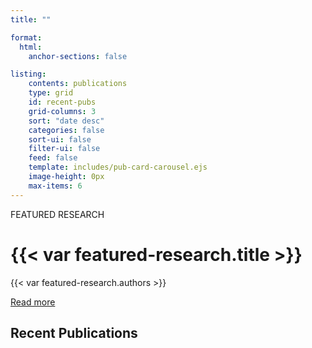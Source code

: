 ```yaml
---
title: ""

format:
  html:
    anchor-sections: false

listing:
    contents: publications
    type: grid
    id: recent-pubs
    grid-columns: 3
    sort: "date desc"
    categories: false
    sort-ui: false
    filter-ui: false
    feed: false
    template: includes/pub-card-carousel.ejs
    image-height: 0px
    max-items: 6
---
```

::: {.featured-research-wrapper}
::: {.featured-research}
::: {.container-fluid}
::: {.featured-content}
::: {.featured-tag}
FEATURED RESEARCH
:::

# {{< var featured-research.title >}}

::: {.authors}
{{< var featured-research.authors >}}
:::

[Read more]({{< var featured-research.link >}}){.read-more-btn}
:::
:::
:::
:::

::: {.recent-publications}
## Recent Publications
:::: {.container-fluid}

::: {#recent-pubs}
:::
::::
:::
